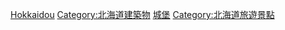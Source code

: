 {{日本行政區劃分類導航|城堡}}
{{Commonscat|Castles in Hokkaido}}

[[Category:日本各都道府縣城堡|Hokkaidou]]
[[Category:北海道建築物|Category:北海道建築物]]
[[Category:北海道歷史|城堡]]
[[Category:北海道旅遊景點|Category:北海道旅遊景點]]